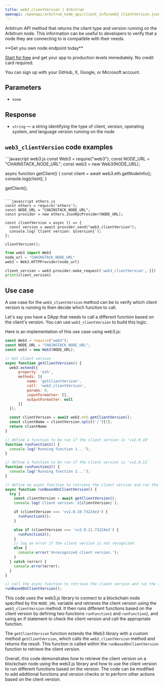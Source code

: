 ---
title: web3_clientVersion | Arbitrum
openapi: /openapi/arbitrum_node_api/client_info/web3_clientVersion.json POST /5b8d22690a57f293b3a1ed8758014e35
---

Arbitrum API method that returns the client type and version running on the Arbitrum node. This information can be useful to developers to verify that a node they are connecting to is compatible with their needs.

<Check>
**Get you own node endpoint today**

[Start for free](https://console.chainstack.com/) and get your app to production levels immediately. No credit card required.

You can sign up with your GitHub, X, Google, or Microsoft account.
</Check>


## Parameters

* `none`

## Response

* `string` — a string identifying the type of client, version, operating system, and language version running on the node

## `web3_clientVersion` code examples

<CodeGroup>
```javascript web3.js
const Web3 = require("web3");
const NODE_URL = "CHAINSTACK_NODE_URL";
const web3 = new Web3(NODE_URL);

async function getClient() {
  const client = await web3.eth.getNodeInfo();
  console.log(client);
}

getClient();
```

```javascript ethers.js
const ethers = require('ethers');
const NODE_URL = "CHAINSTACK_NODE_URL";
const provider = new ethers.JsonRpcProvider(NODE_URL);

const clientVersion = async () => {
  const version = await provider.send("web3_clientVersion");
  console.log(`Client version: ${version}`);
};

clientVersion();
```

```python web3.py
from web3 import Web3  
node_url = "CHAINSTACK_NODE_URL"
web3 = Web3.HTTPProvider(node_url)

client_version = web3.provider.make_request('web3_clientVersion', [])
print(client_version)
```
</CodeGroup>


## Use case

A use case for the `web3_clientVersion` method can be to verify which client version is running to then decide which function to call.

Let's say you have a DApp that needs to call a different function based on the client's version. You can use `web3_clientVersion` to build this logic.

Here is an implementation of this use case using web3.js:

```javascript index.js
const Web3 = require("web3");
const NODE_URL = "CHAINSTACK_NODE_URL";
const web3 = new Web3(NODE_URL);

// Get client version
async function getClientVersion() {
  web3.extend({
      property: 'eth',
      methods: [{
          name: 'getClientVersion',
          call: 'web3_clientVersion',
          params: 0,
          inputFormatter: [],
          outputFormatter: null
      }]
  });

  const clientVersion = await web3.eth.getClientVersion();
  const clientName = clientVersion.split('/')[1];
  return clientName
}

// define a function to be run if the client version is 'vv2.0.10'
function runFunction1() {
  console.log('Running function 1...');
}

// define a function to be run if the client version is 'vv2.0.11'
function runFunction2() {
  console.log('Running function 2...');
}

// define an async function to retrieve the client version and run the appropriate function
async function runBasedOnClientVersion() {
  try {
    const clientVersion = await getClientVersion();
    console.log(`Client version: ${clientVersion}`);

    if (clientVersion === 'vv2.0.10-73224e3') {
      runFunction1();
    }

    else if (clientVersion === 'vv2.0.11-73224e3') {
      runFunction2();
    }
    // log an error if the client version is not recognized
    else {
      console.error('Unrecognized client version.');
    }
  } catch (error) {
    console.error(error);
  }
}

// call the async function to retrieve the client version and run the appropriate function
runBasedOnClientVersion();
```


This code uses the web3.js library to connect to a blockchain node specified by the `NODE_URL` variable and retrieves the client version using the `web3_clientVersion` method. It then runs different functions based on the client version by defining two functions `runFunction1` and `runFunction2`, and using an if statement to check the client version and call the appropriate function.

The `getClientVersion` function extends the Web3 library with a custom method `getClientVersion`, which calls the `web3_clientVersion` method and returns the result. This function is called within the `runBasedOnClientVersion` function to retrieve the client version.

Overall, this code demonstrates how to retrieve the client version on a blockchain node using the web3.js library and how to use the client version to run different functions based on the version. The code can be modified to add additional functions and version checks or to perform other actions based on the client version.

